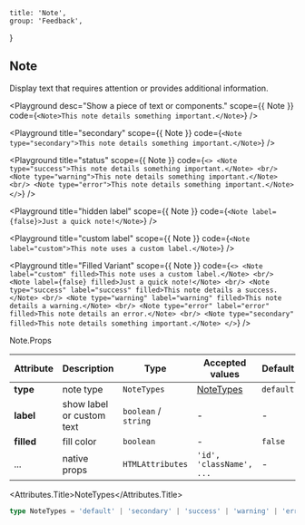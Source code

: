 
	title: 'Note',
	group: 'Feedback',
}

## Note

Display text that requires attention or provides additional information.

<Playground
	desc="Show a piece of text or components."
	scope={{ Note }}
	code={`
<Note>This note details something important.</Note>
`}
/>

<Playground
	title="secondary"
	scope={{ Note }}
	code={`
<Note type="secondary">This note details something important.</Note>
`}
/>

<Playground
	title="status"
	scope={{ Note }}
	code={`
<>
  <Note type="success">This note details something important.</Note>
  <br/>
  <Note type="warning">This note details something important.</Note>
  <br/>
  <Note type="error">This note details something important.</Note>
</>
`}
/>

<Playground
	title="hidden label"
	scope={{ Note }}
	code={`
<Note label={false}>Just a quick note!</Note>
`}
/>

<Playground
	title="custom label"
	scope={{ Note }}
	code={`
<Note label="custom">This note uses a custom label.</Note>
`}
/>

<Playground
	title="Filled Variant"
	scope={{ Note }}
	code={`
<>
  <Note label="custom" filled>This note uses a custom label.</Note>
  <br/>
  <Note label={false} filled>Just a quick note!</Note>
  <br/>
  <Note type="success" label="success" filled>This note details a success.</Note>
  <br/>
  <Note type="warning" label="warning" filled>This note details a warning.</Note>
  <br/>
  <Note type="error" label="error" filled>This note details an error.</Note>
  <br/>
  <Note type="secondary" filled>This note details something important.</Note>
</>
`}
/>

<Attributes edit="/pages/en-us/components/note.mdx">
<Attributes.Title>Note.Props</Attributes.Title>

| Attribute  | Description               | Type                 | Accepted values          | Default   |
| ---------- | ------------------------- | -------------------- | ------------------------ | --------- |
| **type**   | note type                 | `NoteTypes`          | [NoteTypes](#nodetypes)  | `default` |
| **label**  | show label or custom text | `boolean` / `string` | -                        | -         |
| **filled** | fill color                | `boolean`            | -                        | `false`   |
| ...        | native props              | `HTMLAttributes`     | `'id', 'className', ...` | -         |

<Attributes.Title>NoteTypes</Attributes.Title>

```ts
type NoteTypes = 'default' | 'secondary' | 'success' | 'warning' | 'error'
```

</Attributes>


